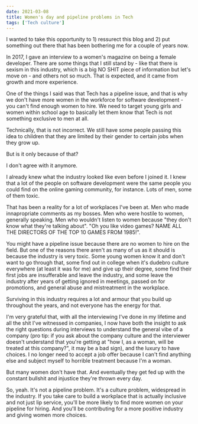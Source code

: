 ```yaml
---
date: 2021-03-08
title: Women's day and pipeline problems in Tech
tags: ['Tech culture']
---
```


I wanted to take this opportunity to 1) ressurect this blog and 2) put something out there that has been bothering me for a couple of years now.

In 2017, I gave an interview to a women's magazine on being a female developer. There are some things that I still stand by - like that there is sexism in this industry, which is a big NO SHIT piece of information but let's move on - and others not so much. That is expected, and it came from growth and more experience.

One of the things I said was that Tech has a pipeline issue, and that is why we don't have more women in the workforce for software development - you can't find enough women to hire. We need to target young girls and women within school age to basically let them know that Tech is not something exclusive to men at all.

Technically, that is not incorrect. We still have some people passing this idea to children that they are limited by their gender to certain jobs when they grow up.

But is it only because of that?

I don't agree with it anymore.

I already knew what the industry looked like even before I joined it. I knew that a lot of the people on software development were the same people you could find on the online gaming community, for instance. Lots of men, some of them toxic.

That has been a reality for a lot of workplaces I've been at. Men who made innapropriate comments as my bosses. Men who were hostile to women, generally speaking. Men who wouldn't listen to women because "they don't know what they're talking about". "Oh you like video games? NAME ALL THE DIRECTORS OF THE TOP 10 GAMES FROM 1985!".

You might have a pipeline issue because there are no women to hire on the field. But one of the reasons there aren't as many of us as it should is because the industry is very toxic. Some young women know it and don't want to go through that, some find out in college when it's dudebro culture everywhere (at least it was for me) and give up their degree, some find their first jobs are insufferable and leave the industry, and some leave the industry after years of getting ignored in meetings, passed on for promotions, and general abuse and mistreatment in the workplace.

Surviving in this industry requires a lot and armour that you build up throughout the years, and not everyone has the energy for that.

I'm very grateful that, with all the interviewing I've done in my lifetime and all the shit I've witnessed in companies, I now have both the insight to ask the right questions during interviews to understand the general vibe of a company (pro tip: if you ask about the company culture and the interviewer doesn't understand that you're getting at "how I, as a woman, will be treated at this company?", it may be a bad sign), and the luxury to have choices. I no longer need to accept a job offer because I can't find anything else and subject myself to horrible treatment because I'm a woman.

But many women don't have that. And eventually they get fed up with the constant bullshit and injustice they're thrown every day.

So, yeah. It's not a pipeline problem. It's a culture problem, widespread in the industry. If you take care to build a workplace that is actually inclusive and not just lip service, you'll be more likely to find more women on your pipeline for hiring. And you'll be contributing for a more positive industry and giving women more choices.
